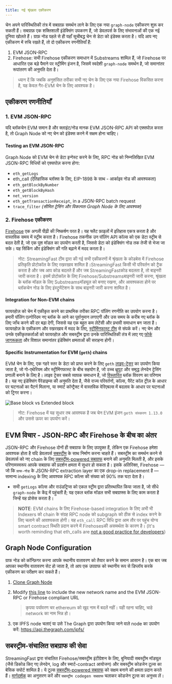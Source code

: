 ```yaml
---
title: नई श्रृंखला एकीकरण
---
```


चेन अपने पारिस्थितिकी तंत्र में सबग्राफ़ समर्थन लाने के लिए एक नया `graph-node` एकीकरण शुरू कर सकती हैं। सबग्राफ़ एक शक्तिशाली इंडेक्सिंग उपकरण हैं, जो डेवलपर्स के लिए संभावनाओं की एक नई दुनिया खोलते हैं। ग्राफ़ नोड पहले से ही यहाँ सूचीबद्ध चेन से डेटा को इंडेक्स करता है। यदि आप नए एकीकरण में रुचि रखते हैं, तो दो एकीकरण रणनीतियाँ हैं:

1. EVM JSON-RPC
2. Firehose: सभी Firehose एकीकरण समाधान में Substreams शामिल हैं, जो Firehose पर आधारित एक बड़े पैमाने पर स्ट्रीमिंग इंजन है, जिसमें स्वदेशी `graph-node` समर्थन है, जो समानांतर रूपांतरण की अनुमति देता है।

> ध्यान दें कि जबकि अनुशंसित तरीका सभी नए चेन के लिए एक नया Firehose विकसित करना है, यह केवल गैर-EVM चेन के लिए आवश्यक है।

## एकीकरण रणनीतियाँ

### 1. EVM JSON-RPC

यदि ब्लॉकचेन EVM समान है और क्लाइंट/नोड मानक EVM JSON-RPC API को एक्सपोज़ करता है, तो Graph Node को नए चेन को इंडेक्स करने में सक्षम होना चाहिए।

#### Testing an EVM JSON-RPC

Graph Node को EVM चेन से डेटा इन्गेस्ट करने के लिए, RPC नोड को निम्नलिखित EVM JSON-RPC विधियों को एक्सपोज़ करना होगा:

- `eth_getLogs`
- eth_call (ऐतिहासिक ब्लॉक्स के लिए, EIP-1898 के साथ - आर्काइव नोड की आवश्यकता)
- `eth_getBlockByNumber`
- `eth_getBlockByHash`
- `net_version`
- `eth_getTransactionReceipt`, in a JSON-RPC batch request
- `trace_filter` _(सीमित ट्रेसिंग और विकल्पतः Graph Node के लिए आवश्यक)_

### 2. Firehose एकीकरण

[Firehose](https://firehose.streamingfast.io/firehose-setup/overview) एक अगली पीढ़ी की निष्कर्षण परत है। यह फ्लैट फ़ाइलों में इतिहास एकत्र करता है और वास्तविक समय में स्ट्रीम करता है। Firehose तकनीक उन पॉलिंग API कॉल्स को एक डेटा स्ट्रीम से बदल देती है, जो एक पुश मॉडल का उपयोग करती है, जिससे डेटा को इंडेक्सिंग नोड तक तेजी से भेजा जा सके। यह सिंकिंग और इंडेक्सिंग की गति बढ़ाने में मदद करता है।

> नोट: StreamingFast टीम द्वारा की गई सभी एकीकरणों में श्रृंखला के कोडबेस में Firehose प्रतिकृति प्रोटोकॉल के लिए रखरखाव शामिल है।StreamingFast किसी भी परिवर्तन को ट्रैक करता है और जब आप कोड बदलते हैं और जब StreamingFastकोड बदलता है, तो बाइनरी जारी करता है। इसमें प्रोटोकॉल के लिए Firehose/Substreamsबाइनरी जारी करना, श्रृंखला के ब्लॉक मॉडल के लिए Substreamsमॉड्यूल को बनाए रखना, और आवश्यकता होने पर ब्लॉकचेन नोड के लिए इंस्ट्रुमेंटेशन के साथ बाइनरी जारी करना शामिल है।

#### Integration for Non-EVM chains

फायरहोज़ को चेन में एकीकृत करने का प्राथमिक तरीका RPC पॉलिंग रणनीति का उपयोग करना है। हमारी पॉलिंग एल्गोरिदम नए ब्लॉक के आने का पूर्वानुमान लगाएगी और उस समय के करीब नए ब्लॉक के लिए जाँच करने की दर बढ़ा देगी, जिससे यह एक बहुत कम लेटेंसी और प्रभावी समाधान बन जाता है। फायरहोज़ के एकीकरण और रखरखाव में मदद के लिए, [स्ट्रीमिंगफास्ट टीम](https://www.streamingfast.io/firehose-integration-program) से संपर्क करें। नए चेन और उनके एकीकृतकर्ताओं को फायरहोज़ और सबस्ट्रीम द्वारा उनके पारिस्थितिकी तंत्र में लाए गए [फोर्क जागरूकता](https://substreams.streamingfast.io/documentation/consume/reliability-guarantees) और विशाल समानांतर इंडेक्सिंग क्षमताओं की सराहना होगी।

#### Specific Instrumentation for EVM (`geth`) chains

EVM चेन के लिए, एक गहरे स्तर के डेटा को प्राप्त करने के लिए `geth` [लाइव-ट्रेसर](https://github.com/ethereum/go-ethereum/releases/tag/v1.14.0) का उपयोग किया जाता है, जो गो-एथेरियम और स्ट्रीमिंगफास्ट के बीच सहयोग है, जो उच्च थ्रूपुट और समृद्ध लेनदेन ट्रेसिंग प्रणाली बनाने के लिए है। लाइव ट्रेसर सबसे व्यापक समाधान है, जो [विस्तारित](https://streamingfastio.medium.com/new-block-model-to-accelerate-chain-integration-9f65126e5425) ब्लॉक विवरण का परिणाम है। यह नए इंडेक्सिंग पैरेडाइम्स की अनुमति देता है, जैसे राज्य परिवर्तनों, कॉल्स, पैरेंट कॉल ट्रीज़ के आधार पर घटनाओं का पैटर्न मिलाना, या स्मार्ट कॉन्ट्रैक्ट में वास्तविक वेरिएबल्स में बदलाव के आधार पर घटनाओं को ट्रिगर करना।

![Base block vs Extended block](/img/extended-vs-base-substreams-blocks.png)

> नोट: Firehose में यह सुधार तब आवश्यक है जब चेन EVM इंजन `geth संस्करण 1.13.0` और उससे ऊपर का उपयोग करें।

## EVM विचार - JSON-RPC और Firehose के बीच का अंतर

JSON-RPC और Firehose दोनों ही सबग्राफ के लिए उपयुक्त हैं, लेकिन एक Firehose हमेशा आवश्यक होता है यदि डेवलपर्स [सबस्ट्रीम](https://substreams.streamingfast.io) के साथ निर्माण करना चाहते हैं। सबस्ट्रीम का समर्थन करने से डेवलपर्स को नए chain के लिए [सबस्ट्रीम-powered सबग्राफ](/subgraphs/cookbook/substreams-powered-subgraphs/) बनाने की अनुमति मिलती है, और इसके परिणामस्वरूप आपके सबग्राफ की प्रदर्शन क्षमता में सुधार हो सकता है। इसके अतिरिक्त, Firehose — जो कि `ग्राफ-नोड` के JSON-RPC extraction layer का एक drop-in replacement है — सामान्य indexing के लिए आवश्यक RPC कॉल्स की संख्या को 90% तक घटा देता है।

- सभी `getLogs` कॉल्स और राउंडट्रिप्स को एकल स्ट्रीम द्वारा प्रतिस्थापित किया जाता है, जो सीधे `graph-node` के केंद्र में पहुंचती है; यह एकल ब्लॉक मॉडल सभी सबग्राफ्स के लिए काम करता है जिन्हें यह प्रोसेस करता है।

> **NOTE**: EVM chains के लिए Firehose-based integration के लिए अभी भी Indexers को chain के संग्रह RPC node को subgraph को ठीक से index करने के लिए चलाने की आवश्यकता होगी। यह `eth_call` RPC विधि द्वारा आम तौर पर पहुंच योग्य smart contract स्थिति प्रदान करने में Firehosesकी असमर्थता के कारण है। (It's worth reminding that eth_calls are [not a good practice for developers](/))

## Graph Node Configuration

ग्राफ नोड को कॉन्फ़िगर करना आपके स्थानीय वातावरण को तैयार करने के समान आसान है। एक बार जब आपका स्थानीय वातावरण सेट हो जाता है, तो आप एक उपग्राफ को स्थानीय रूप से डिप्लॉय करके एकीकरण का परीक्षण कर सकते हैं।

1. [Clone Graph Node](https://github.com/graphprotocol/graph-node)

2. Modify [this line](https://github.com/graphprotocol/graph-node/blob/master/docker/docker-compose.yml#L22) to include the new network name and the EVM JSON-RPC or Firehose compliant URL

   > कृपया पर्यावरण चर ethereum को खुद नाम में बदलें नहीं। यही रहना चाहिए, चाहे network का नाम भिन्न हो।

3. एक IPFS node चलाएं या उसे The Graph द्वारा उपयोग किया जाने वाले node का उपयोग करें: https://api.thegraph.com/ipfs/

## सबस्ट्रीम-संचालित सबग्राफ की सेवा

StreamingFast द्वारा संचालित Firehose/सबस्ट्रीम इंटीग्रेशन के लिए, बुनियादी सबस्ट्रीम मॉड्यूल (जैसे डिकोड किए गए लेनदेन, log और स्मार्ट-contract आयोजन) और सबस्ट्रीम कोडजेन टूल्स का बेसिक सपोर्ट शामिल है। ये टूल्स [सबस्ट्रीम-powered सबग्राफ](/substreams/sps/introduction/) को सक्षम बनाने की क्षमता प्रदान करते हैं। [ मार्गदर्शक](https://substreams.streamingfast.io/documentation/how-to-guides/intro-your-first-application) का अनुसरण करें और `सबस्ट्रीम codegen सबग्राफ` चलाकर कोडजेन टूल्स का अनुभव लें।

